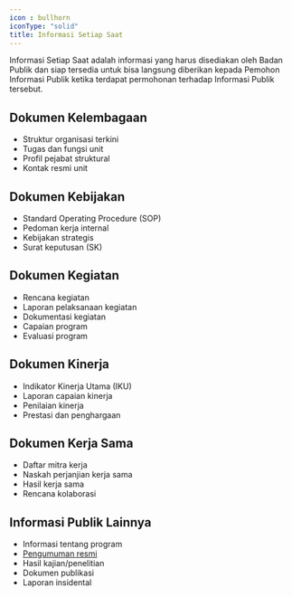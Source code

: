 ```yaml
---
icon : bullhorn
iconType: "solid"
title: Informasi Setiap Saat
---
```

Informasi Setiap Saat adalah informasi yang harus disediakan oleh Badan Publik dan siap tersedia untuk bisa langsung diberikan kepada Pemohon Informasi Publik ketika terdapat permohonan terhadap Informasi Publik tersebut.

## Dokumen Kelembagaan
- Struktur organisasi terkini
- Tugas dan fungsi unit
- Profil pejabat struktural
- Kontak resmi unit

## Dokumen Kebijakan
- Standard Operating Procedure (SOP)
- Pedoman kerja internal
- Kebijakan strategis
- Surat keputusan (SK)

## Dokumen Kegiatan
- Rencana kegiatan
- Laporan pelaksanaan kegiatan
- Dokumentasi kegiatan
- Capaian program
- Evaluasi program

## Dokumen Kinerja
- Indikator Kinerja Utama (IKU)
- Laporan capaian kinerja
- Penilaian kinerja
- Prestasi dan penghargaan

## Dokumen Kerja Sama
- Daftar mitra kerja
- Naskah perjanjian kerja sama
- Hasil kerja sama
- Rencana kolaborasi

## Informasi Publik Lainnya
- Informasi tentang program
- [Pengumuman resmi](https://www.kemdikbud.go.id/main/blog/category/pengumuman)
- Hasil kajian/penelitian
- Dokumen publikasi
- Laporan insidental